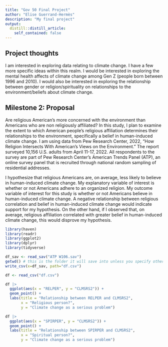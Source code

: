 ```yaml
---
title: "Gov 50 Final Project"
author: "Elise Guerrand-Hermès"
description: "My final project"
output:
  distill::distill_article:
    self_contained: false
---
```


## Project thoughts

I am interested in exploring data relating to climate change. I have a few more specific ideas within this realm. I would be interested in exploring the mental health affects of climate change among Gen Z (people born between 1996 and 2010). I would also be interested in exploring the relationship between gender or religion/spirituality on relationships to the environment/beliefs about climate change. 

## Milestone 2: Proposal 

Are religious American's more concerned with the environment than Americans who are non religiously affiliated? In this study, I plan to examine the extent to which American people's religious affiliation determines their relationships to the environment, specifically a belief in human-induced climate change. I am using data from Pew Research Center, 2022, "How Religion Intersects With American's Views on the Environment." The report surveyed 10,156 U.S. adults from April 11-17, 2022. All respondents to the survey are part of Pew Research Center’s American Trends Panel (ATP), an online survey panel that is recruited through national random sampling of residential addresses.

I hypothesize that religious Americans are, on average, less likely to believe in human-induced climate change. My explanatory variable of interest is whether or not Americans adhere to an organized religion. My outcome variable of interest for this study is whether or not Americans believe in human-induced climate change. A negative relationship between religious correlation and belief in human-induced climate change would indicate support for my hypothesis. On the other hand, if I observed that, on average, religious affiliation correlated with greater belief in human-induced climate change, this would disprove my hypothesis. 

```r
library(haven)
library(readr)
library(ggplot2)
library(dplyr)
library(tidyverse)

df_sav <- read_sav("ATP W106.sav")
getwd() # this is the folder it will save into unless you specify otherwise in the path below
write_csv(x=df_sav, path="df.csv")

df <- read_csv("df.csv")
```


```r

df |>
  ggplot(aes(x = "RELPER", y = "CLMSRS2")) +
  geom_point() +
  labs(title = "Relationship between RELPER and CLMSRS2",
       x = "Religious person?",
       y = "Climate change as a serious problem")

df |>
  ggplot(aes(x = "SPIRPER", y = "CLMSRS2")) +
  geom_point() +
  labs(title = "Relationship between SPIRPER and CLMSRS2",
       x = "Spiritual person?",
       y = "Climate change as a serious problem")

```


